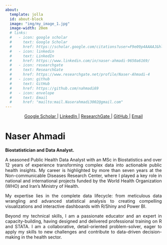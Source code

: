 ```yaml
---
about:
  template: jolla
  id: about-block
  image: "img/my_image_1.jpg"
  image-width: 20em
  # links:
  #   - icon: google scholar
  #     text: Google Scholar
  #     href: https://scholar.google.com/citations?user=F9e09p4AAAAJ&hl=en
  #   - icon: linkedin
  #     text: LinkedIn
  #     href: https://www.linkedin.com/in/naser-ahmadi-9650a6169/
  #   - icon: researchgate
  #     text: ResearchGate
  #     href: https://www.researchgate.net/profile/Naser-Ahmadi-4
  #   - icon: github
  #     text: GitHub
  #     href: https://github.com/nahmadi69
  #   - icon: envelope
  #     text: Email
  #     href: "mailto:mail.Naserahmadi3002@gmail.com"
---
```


::: {style="text-align: center; margin-top: 1em; margin-bottom: 1em;"}
<a href="https://scholar.google.com/citations?user=F9e09p4AAAAJ&hl=en" target="_blank"> Google Scholar </a> \| <a href="https://www.linkedin.com/in/naser-ahmadi-9650a6169/" target="_blank"> LinkedIn </a> \| <a href="https://www.researchgate.net/profile/Naser-Ahmadi-4" target="_blank"> ResearchGate </a> \| <a href="https://github.com/nahmadi69" target="_blank"> GitHub </a> \| <a href="mailto:mail.Naserahmadi3002@gmail.com"> Email </a>
:::

# **Naser Ahmadi**

**Biostatistician and Data Analyst.**

::: {style="text-align: justify"}
A seasoned Public Health Data Analyst with an MSc in Biostatistics and over 12 years of experience transforming complex data into actionable public health insights. My career is highlighted by more than seven years at the Non-communicable Diseases Research Center, where I played a key role in national and international projects funded by the World Health Organization (WHO) and Iran's Ministry of Health.

My expertise lies in the complete data lifecycle: from meticulous data wrangling and advanced statistical analysis to creating compelling visualizations and interactive dashboards with R/Shiny and Power BI.

Beyond my technical skills, I am a passionate educator and an expert in capacity-building, having designed and delivered professional training on R and STATA. I am a collaborative, detail-oriented problem-solver, eager to apply my skills to new challenges and contribute to data-driven decision-making in the health sector.
:::